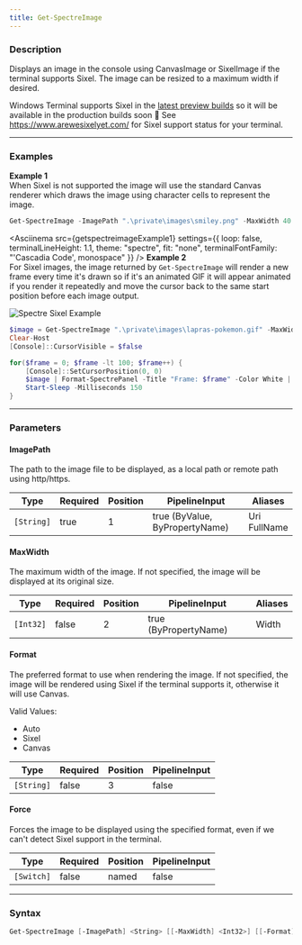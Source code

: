 ```yaml
---
title: Get-SpectreImage
---
```









### Description

Displays an image in the console using CanvasImage or SixelImage if the terminal supports Sixel.
The image can be resized to a maximum width if desired.

Windows Terminal supports Sixel in the [latest preview builds](https://apps.microsoft.com/detail/9n8g5rfz9xk3) so it will be available in the production builds soon 🤞
See https://www.arewesixelyet.com/ for Sixel support status for your terminal.



---


### Examples




**Example 1**  
When Sixel is not supported the image will use the standard Canvas renderer which draws the image using character cells to represent the image.





```powershell
Get-SpectreImage -ImagePath ".\private\images\smiley.png" -MaxWidth 40
```

<Asciinema
    src={getspectreimageExample1}
    settings={{
        loop: false,
        terminalLineHeight: 1.1,
        theme: "spectre",
        fit: "none",
        terminalFontFamily: "'Cascadia Code', monospace"
    }}
/>
**Example 2**  
For Sixel images, the image returned by `Get-SpectreImage` will render a new frame every time it's drawn so if it's an animated GIF it will appear animated if you render it repeatedly and move the cursor back to the same start position before each image output.

![Spectre Sixel Example](/lapras-terminal.gif)


```powershell
$image = Get-SpectreImage ".\private\images\lapras-pokemon.gif" -MaxWidth 50
Clear-Host
[Console]::CursorVisible = $false

for($frame = 0; $frame -lt 100; $frame++) {
    [Console]::SetCursorPosition(0, 0)
    $image | Format-SpectrePanel -Title "Frame: $frame" -Color White | Out-SpectreHost
    Start-Sleep -Milliseconds 150
}
```


---


### Parameters
#### **ImagePath**

The path to the image file to be displayed, as a local path or remote path using http/https.






|Type      |Required|Position|PipelineInput                 |Aliases         |
|----------|--------|--------|------------------------------|----------------|
|`[String]`|true    |1       |true (ByValue, ByPropertyName)|Uri<br/>FullName|



#### **MaxWidth**

The maximum width of the image. If not specified, the image will be displayed at its original size.






|Type     |Required|Position|PipelineInput        |Aliases|
|---------|--------|--------|---------------------|-------|
|`[Int32]`|false   |2       |true (ByPropertyName)|Width  |



#### **Format**

The preferred format to use when rendering the image.
If not specified, the image will be rendered using Sixel if the terminal supports it, otherwise it will use Canvas.



Valid Values:

* Auto
* Sixel
* Canvas






|Type      |Required|Position|PipelineInput|
|----------|--------|--------|-------------|
|`[String]`|false   |3       |false        |



#### **Force**

Forces the image to be displayed using the specified format, even if we can't detect Sixel support in the terminal.






|Type      |Required|Position|PipelineInput|
|----------|--------|--------|-------------|
|`[Switch]`|false   |named   |false        |





---


### Syntax
```powershell
Get-SpectreImage [-ImagePath] <String> [[-MaxWidth] <Int32>] [[-Format] <String>] [-Force] [<CommonParameters>]
```
